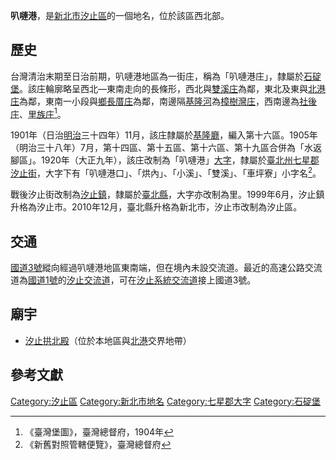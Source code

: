 {{noteTA
|1 = zh-cn:庄; zh-hk:庄; zh-tw:庄;
}}
'''叭嗹港'''，是[[新北市|新北市]][[汐止區|汐止區]]的一個地名，位於該區西北部。
{{Min-nan
| title     = 八連港
| img       = 
| caption   = 
| choan-han = 叭嗹港
| han-lo    = pat-liân港
| choan-lo  = pat-liân-káng
| tai-lo    = pat-liân-káng
}}

== 歷史 ==
台灣清治末期至日治前期，叭嗹港地區為一街庄，稱為「叭嗹港庄」，隸屬於[[石碇堡|石碇堡]]。該庄輪廓略呈西北—東南走向的長條形，西北與[[雙溪_(臺北市)|雙溪庄]]為鄰，東北及東與[[北港_(新北市)|北港庄]]為鄰，東南一小段與[[鄉長厝庄|鄉長厝庄]]為鄰，南邊隔[[基隆河|基隆河]]為[[樟樹灣庄|樟樹灣庄]]，西南邊為[[社後_(汐止區)|社後庄]]、[[新里族|里族庄]]<ref>《臺灣堡圖》，臺灣總督府，1904年</ref>。

1901年（日治[[明治|明治]]三十四年）11月，該庄隸屬於[[基隆廳|基隆廳]]，編入第十六區。1905年（明治三十八年）7月，第十四區、第十五區、第十六區、第十九區合併為「水返腳區」。1920年（大正九年），該庄改制為「叭嗹港」[[大字|大字]]，隸屬於[[臺北州|臺北州]][[七星郡|七星郡]][[汐止街|汐止街]]，大字下有「叭嗹港口」、「烘內」、「小溪」、「雙溪」、「車坪寮」小字名<ref>《新舊對照管轄便覽》，臺灣總督府</ref>。

戰後汐止街改制為[[汐止鎮|汐止鎮]]，隸屬於[[臺北縣|臺北縣]]，大字亦改制為里。1999年6月，汐止鎮升格為汐止市。2010年12月，臺北縣升格為新北市，汐止市改制為汐止區。

==交通==
[[福爾摩沙高速公路|國道3號]]縱向經過叭嗹港地區東南端，但在境內未設交流道。最近的高速公路交流道為[[中山高速公路|國道1號]]的[[汐止交流道|汐止交流道]]，可在[[汐止系統交流道|汐止系統交流道]]接上國道3號。

==廟宇==
*[[汐止拱北殿|汐止拱北殿]]（位於本地區與[[北港_(新北市)|北港]]交界地帶）

== 參考文獻 ==
{{Reflist}}

{{七星郡}}
[[Category:汐止區|Category:汐止區]]
[[Category:新北市地名|Category:新北市地名]]
[[Category:七星郡大字|Category:七星郡大字]]
[[Category:石碇堡|Category:石碇堡]]